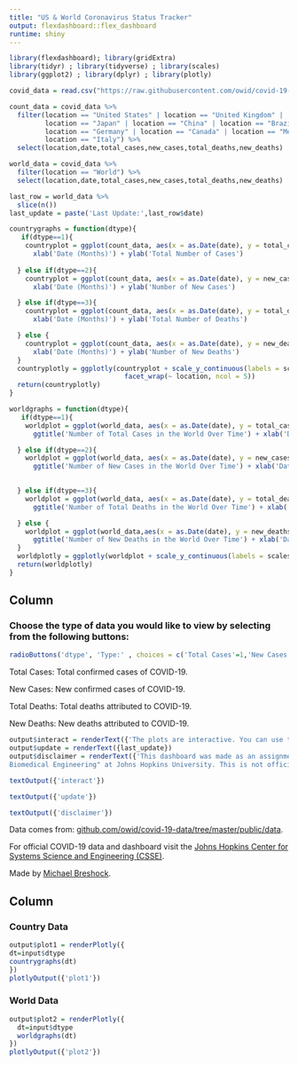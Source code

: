 ```yaml
---
title: "US & World Coronavirus Status Tracker"
output: flexdashboard::flex_dashboard
runtime: shiny
---
```


```r
library(flexdashboard); library(gridExtra)
library(tidyr) ; library(tidyverse) ; library(scales)
library(ggplot2) ; library(dplyr) ; library(plotly)
```

```r

covid_data = read.csv("https://raw.githubusercontent.com/owid/covid-19-data/master/public/data/owid-covid-data.csv")

count_data = covid_data %>%
  filter(location == "United States" | location == "United Kingdom" |  location == "India" |
         location == "Japan" | location == "China" | location == "Brazil" |
         location == "Germany" | location == "Canada" | location == "Mexico" |
         location == "Italy") %>%
  select(location,date,total_cases,new_cases,total_deaths,new_deaths)

world_data = covid_data %>%
  filter(location == "World") %>%
  select(location,date,total_cases,new_cases,total_deaths,new_deaths)

last_row = world_data %>% 
  slice(n())
last_update = paste('Last Update:',last_row$date) 

countrygraphs = function(dtype){
   if(dtype==1){
    countryplot = ggplot(count_data, aes(x = as.Date(date), y = total_cases, col = location)) + geom_line() + ggtitle('Number of Total Cases Over Time per Country') +
      xlab('Date (Months)') + ylab('Total Number of Cases')
    
  } else if(dtype==2){
    countryplot = ggplot(count_data, aes(x = as.Date(date), y = new_cases, col = location)) + geom_line() + ggtitle('Number of New Cases Over Time per Country') +
      xlab('Date (Months)') + ylab('Number of New Cases')

  } else if(dtype==3){
    countryplot = ggplot(count_data, aes(x = as.Date(date), y = total_deaths, col = location)) + geom_line() + ggtitle('Number of Total Deaths Over Time per Country') +
      xlab('Date (Months)') + ylab('Total Number of Deaths')

  } else {
    countryplot = ggplot(count_data, aes(x = as.Date(date), y = new_deaths, col = location)) + geom_line() + ggtitle('Number of New Deaths Over Time per Country') +
      xlab('Date (Months)') + ylab('Number of New Deaths')
  }
  countryplotly = ggplotly(countryplot + scale_y_continuous(labels = scales::comma) + 
                             facet_wrap(~ location, ncol = 5))
  return(countryplotly)
}

worldgraphs = function(dtype){
   if(dtype==1){
    worldplot = ggplot(world_data, aes(x = as.Date(date), y = total_cases)) + geom_line(color = "#00AFBB",size = 1) + 
      ggtitle('Number of Total Cases in the World Over Time') + xlab('Date (Months)') + ylab('Total Number of Cases')

  } else if(dtype==2){
    worldplot = ggplot(world_data, aes(x = as.Date(date), y = new_cases)) + geom_line(color = "#00AFBB",size = 1) + 
      ggtitle('Number of New Cases in the World Over Time') + xlab('Date (Months)') + ylab('Number of New Cases')

    
  } else if(dtype==3){
    worldplot = ggplot(world_data, aes(x = as.Date(date), y = total_deaths)) + geom_line(color = "#00AFBB",size = 1) + 
      ggtitle('Number of Total Deaths in the World Over Time') + xlab('Date (Months)') + ylab('Total Number of Deaths')

  } else {
    worldplot = ggplot(world_data,aes(x = as.Date(date), y = new_deaths)) + geom_line(color = "#00AFBB",size = 1) + 
      ggtitle('Number of New Deaths in the World Over Time') + xlab('Date (Months)') + ylab('Number of New Deaths')
  }
  worldplotly = ggplotly(worldplot + scale_y_continuous(labels = scales::comma))
  return(worldplotly)
}

```

Column {.sidebar data-width=350}
-----------------------------------------------------------------------

### Choose the type of data you would like to view by selecting from the following buttons: 

```r
radioButtons('dtype', 'Type:' , choices = c('Total Cases'=1,'New Cases'=2, 'Total Deaths'=3, 'New Deaths'=4), inline = FALSE)
```

Total Cases: Total confirmed cases of COVID-19.
  
New Cases: New confirmed cases of COVID-19.
  
Total Deaths: Total deaths attributed to COVID-19.
  
New Deaths: New deaths attributed to COVID-19.

```r
output$interact = renderText({'The plots are interactive. You can use the tools at the top right of the figure to manipulate the graphs! :)'})
output$update = renderText({last_update})
output$disclaimer = renderText({'This dashboard was made as an assignment for the course "Advanced Data Science for 
Biomedical Engineering" at Johns Hopkins University. This is not official health information and should not be used as such.'})

textOutput({'interact'})

textOutput({'update'})

textOutput({'disclaimer'})
```

Data comes from: [github.com/owid/covid-19-data/tree/master/public/data](https://github.com/owid/covid-19-data/tree/master/public/data).

For official COVID-19 data and dashboard visit the [Johns Hopkins Center for Systems Science and Engineering (CSSE)](https://systems.jhu.edu/).

Made by [Michael Breshock](https://mbreshock.github.io/).


Column {data-width=650}
-----------------------------------------------------------------------

### Country Data

```r
output$plot1 = renderPlotly({
dt=input$dtype
countrygraphs(dt)
})
plotlyOutput({'plot1'})
```

### World Data

```r
output$plot2 = renderPlotly({
  dt=input$dtype
  worldgraphs(dt)
})
plotlyOutput({'plot2'})
```

